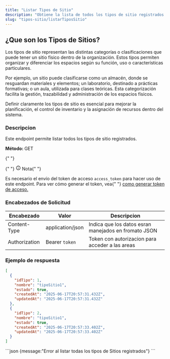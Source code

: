 ```yaml
---
title: "Listar Tipos de Sitio"
description: "Obtiene la lista de todos los tipos de sitio registrados en el sistema."
slug: "tipos-sitio/listarTiposSitio"
---
```



<h2>¿Que son los Tipos de Sitios?</h2>
Los tipos de sitio representan las distintas categorías o clasificaciones que puede
tener un sitio físico dentro de la organización. Estos tipos permiten organizar y
diferenciar los espacios según su función, uso o características particulares.

Por ejemplo, un sitio puede clasificarse como un almacén, donde se resguardan materiales y elementos; un laboratorio, destinado a prácticas formativas; o un aula, utilizada para clases teóricas. Esta categorización facilita la gestión, trazabilidad y administración de los espacios físicos.

Definir claramente los tipos de sitio es esencial para mejorar la planificación, el control de inventario y la asignación de recursos dentro del sistema.

<h3>Descripcion</h3>

Este endpoint permite listar todos los tipos de sitio registrados.

<p>
  <strong>Método: </strong>
  <span class="sl-badge success small astro-avdet4wd"> GET</span>
</p>

<Tabs>
  <TabItem label="Endpoint">
    <ApiEndpoint url={`${API_BASE_URL}/tipos_sitio`} />
  </TabItem>
</Tabs>

<aside aria-label="Nota" class="starlight-aside starlight-aside--note">
  {" "}
  <p class="starlight-aside__title" aria-hidden="true">
    {" "}
    <svg
      aria-hidden="true"
      class="starlight-aside__icon astro-c6vsoqas"
      width="16"
      height="16"
      viewBox="0 0 24 24"
      fill="currentColor"
      style="--sl-icon-size: 1em;"
    >
      <path d="M12 11a1 1 0 0 0-1 1v4a1 1 0 0 0 2 0v-4a1 1 0 0 0-1-1Zm.38-3.92a1 1 0 0 0-.76 0 1 1 0 0 0-.33.21 1.15 1.15 0 0 0-.21.33 1 1 0 0 0 .21 1.09c.097.088.209.16.33.21A1 1 0 0 0 13 8a1.05 1.05 0 0 0-.29-.71 1 1 0 0 0-.33-.21ZM12 2a10 10 0 1 0 0 20 10 10 0 0 0 0-20Zm0 18a8 8 0 1 1 0-16.001A8 8 0 0 1 12 20Z"></path>
    </svg>
    Nota{" "}
  </p>
  Es necesario el envío del token de acceso <code>access_token</code> para hacer
  uso de este endpoint. Para ver cómo generar el token, vea{" "}
  <a href="/usuarios/login">como generar token de acceso.</a>
</aside>

<h3>Encabezados de Solicitud</h3>

| Encabezado    | Valor            | Descripcion                                          |
| ------------- | ---------------- | ---------------------------------------------------- |
| Content-Type  | application/json | Indica que los datos esran manejados en fromato JSON |
| Authorization | Bearer `token`   | Token con autorizacion para acceder a las areas      |

<h3>Ejemplo de respuesta</h3>

<Tabs>
  <TabItem label="Status 200">

```json
[
  {
    "idTipo": 1,
    "nombre": "tipoSitio1",
    "estado": true,
    "createdAt": "2025-06-17T20:57:31.432Z",
    "updatedAt": "2025-06-17T20:57:31.432Z"
  },
  {
    "idTipo": 2,
    "nombre": "tipoSitio1",
    "estado": true,
    "createdAt": "2025-06-17T20:57:33.402Z",
    "updatedAt": "2025-06-17T20:57:33.402Z"
  }
]
```

  </TabItem>

  <TabItem label="Status 400">
  ```json
    {message:"Error al listar todas los tipos de Sitios registrados"}
```
    </TabItem>
</Tabs>
